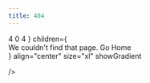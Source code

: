 ```yaml
---
title: 404
---
```




<BaseLayout>
  <Hero
    title={
      <div className="flex justify-center gap-12 lg:gap-24 lg:text-[5ch] mt-12 lg:mt-32 pb-24">
        <HeadlineNode>
          4
          <Handle
            type="target"
            position={Position.Right}
            id="4-target"
            className="top-1/2 -right-[8px]"
            handleWidthClass="w-4"
            handleHeightClass="h-8"
            handleClassName="border-none bg-purple-600"
            dashed={false}
          />
        </HeadlineNode>
        <HeadlineNode className="-top-14">
          0
          <Handle
            type="source"
            position={Position.Left}
            className="top-1/2 -left-[8px]"
            handleClassName="border-none bg-purple-600"
            handleWidthClass="w-4"
            handleHeightClass="h-8"
            id="0-source"
            to="4-target"
            svgClassName="stroke-purple-600"
            dashed={false}
          />
          <Handle
            type="source"
            position={Position.Right}
            className="top-1/2 -right-[8px]"
            handleClassName="border-none bg-purple-600"
            handleWidthClass="w-4"
            handleHeightClass="h-8"
            id="0.1-source"
            to="4.1-target"
            svgClassName="stroke-purple-600"
            dashed={false}
          />
        </HeadlineNode>
        <HeadlineNode className="top-8">
          4
           <Handle
            type="target"
            position={Position.Left}
            id="4.1-target"
            className="top-1/2 -left-[8px]"
            handleClassName="border-none bg-purple-600"
            andleWidthClass="w-4"
            handleHeightClass="h-8"
            dashed={false}
          />
        </HeadlineNode>
      </div>
    }
    children={
      <div className="flex flex-col items-center -mt-[40px]">
        <Text size="lg" className="block">We couldn't find that page.</Text>
        <Link href="/">
          <Text>
            Go Home <ArrowRightCircleIcon className="inline w-6 h-6 ml-1" />
          </Text>
        </Link>
      </div>
    }
    align="center"
    size="xl"
    showGradient

/>

</BaseLayout>

